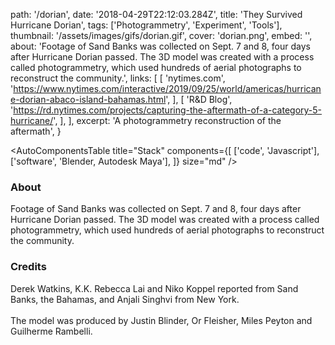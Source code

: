   path: '/dorian',
  date: '2018-04-29T22:12:03.284Z',
  title: 'They Survived Hurricane Dorian',
  tags: ['Photogrammetry', 'Experiment', 'Tools'],
  thumbnail: '/assets/images/gifs/dorian.gif',
  cover: 'dorian.png',
  embed: '',
  about:
    'Footage of Sand Banks was collected on Sept. 7 and 8, four days after Hurricane Dorian passed. The 3D model was created with a process called photogrammetry, which used hundreds of aerial photographs to reconstruct the community.',
  links: [
    [
      'nytimes.com',
      'https://www.nytimes.com/interactive/2019/09/25/world/americas/hurricane-dorian-abaco-island-bahamas.html',
    ],
    [
      'R&D Blog',
      'https://rd.nytimes.com/projects/capturing-the-aftermath-of-a-category-5-hurricane/',
    ],
  ],
  excerpt: 'A photogrammetry reconstruction of the aftermath',
}

<AutoComponentsTable
  title="Stack"
  components={[
    ['code', 'Javascript'],
    ['software', 'Blender, Autodesk Maya'],
  ]}
  size="md"
/>

### About

Footage of Sand Banks was collected on Sept. 7 and 8, four days after Hurricane Dorian passed. The 3D model was created with a process called photogrammetry, which used hundreds of aerial photographs to reconstruct the community.

### Credits

Derek Watkins, K.K. Rebecca Lai and Niko Koppel reported from Sand Banks, the Bahamas, and Anjali Singhvi from New York. <br /> <br /> The model was produced by Justin Blinder, Or Fleisher, Miles Peyton and Guilherme Rambelli.
